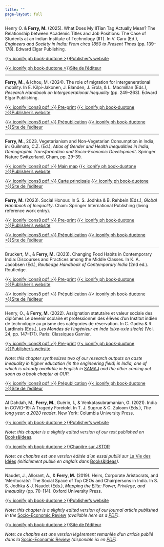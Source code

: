 ```yaml
---
title: ""
page-layout: full
---
```


Henry O. & **Ferry, M.** (2025). What Does My IITian Tag Actually Mean? The Relationship between Academic Titles and Job Positions: The Case of Students at an Indian Institute of Technology (IIT). In V. Caru (Ed.), *Engineers and Society in India: From circa 1850 to Present Times* (pp. 139–178). Edward Elgar Publishing. 

::: {.content-visible when-profile="english"}
[{{< iconify ph book-duotone >}}Publisher's website](https://doi.org/10.1093/9780198935940.003.0006)
:::

::: {.content-visible when-profile="french"}
[{{< iconify ph book-duotone >}}Site de l'éditeur](https://doi.org/10.1093/9780198935940.003.0006)
:::

------------------------------------------------------------------------


**Ferry, M.**, & Ichou, M. (2024). The role of migration for intergenerational mobility. In E. Kilpi-Jakonen, J. Blanden, J. Erola, & L. Macmillan (Eds.), *Research Handbook on Intergenerational Inequality* (pp. 249–263). Edward Elgar Publishing. 

::: {.content-visible when-profile="english"}
[{{< iconify icons8 pdf >}} Pre-print](chapters/ferry-ichou-2024/Ferry_Ichou_2024_ChapterIntergMobilityMigration.pdf) [{{< iconify ph book-duotone >}}Publisher's website](https://doi.org/10.4337/9781800888265.00027)
:::

::: {.content-visible when-profile="french"}
[{{< iconify icons8 pdf >}} Prépublication](chapters/ferry-ichou-2024/Ferry_Ichou_2024_ChapterIntergMobilityMigration.pdf) [{{< iconify ph book-duotone >}}Site de l'éditeur](https://doi.org/10.4337/9781800888265.00027)
:::

------------------------------------------------------------------------

**Ferry, M.**, 2023. Vegetarianism and Non-Vegetarian Consumption in India, in: Guilmoto, C.Z. (Ed.), *Atlas of Gender and Health Inequalities in India, Demographic Transformation and Socio-Economic Development*. Springer Nature Switzerland, Cham, pp. 29–39.

::: {.content-visible when-profile="english"}
[{{< iconify icons8 pdf >}} Main map](chapters/ferry-map-veg-2023/VegetarianismMap.png) [{{< iconify ph book-duotone >}}Publisher's website](https://doi.org/10.1007/978-3-031-47847-5_3)
:::

::: {.content-visible when-profile="french"}
[{{< iconify icons8 pdf >}} Carte principale](chapters/ferry-map-veg-2023/VegetarianismMap.png) [{{< iconify ph book-duotone >}}Site de l'éditeur](https://doi.org/10.1007/978-3-031-47847-5_3)
:::

------------------------------------------------------------------------

**Ferry, M.** (2023). Social Honour. In S. S. Jodhka & B. Rehbein (Eds.), *Global Handbook of Inequality*. Cham: Springer International Publishing (living reference work entry).

::: {.content-visible when-profile="english"}
[{{< iconify icons8 pdf >}} Pre-print](chapters/ferry-2023/Preprint-ferry-2023.pdf) [{{< iconify ph book-duotone >}}Publisher's website](https://doi.org/10.1007/978-3-030-97417-6_20-1)
:::

::: {.content-visible when-profile="french"}
[{{< iconify icons8 pdf >}} Prépublication](chapters/ferry-2023/Preprint-ferry-2023.pdf) [{{< iconify ph book-duotone >}}Site de l'éditeur](https://doi.org/10.1007/978-3-030-97417-6_20-1)
:::

------------------------------------------------------------------------

Bruckert, M., & **Ferry, M.** (2023). Changing Food Habits in Contemporary India: Discourses and Practices among the Middle Classes. In K. A. Jacobsen (Ed.), *Routledge Handbook of Contemporary India* (2nd ed.). Routledge.

::: {.content-visible when-profile="english"}
[{{< iconify icons8 pdf >}} Pre-print](chapters/bruckert-ferry-2023/Bruckert_Ferry_2023.pdf) [{{< iconify ph book-duotone >}}Publisher's website](https://www.taylorfrancis.com/chapters/edit/10.4324/9781003278436-42/changing-food-habits-contemporary-india-micha%C3%ABl-bruckert-mathieu-ferry)
:::

::: {.content-visible when-profile="french"}
[{{< iconify icons8 pdf >}} Prépublication](chapters/bruckert-ferry-2023/Bruckert_Ferry_2023.pdf) [{{< iconify ph book-duotone >}}Site de l'éditeur](https://www.taylorfrancis.com/chapters/edit/10.4324/9781003278436-42/changing-food-habits-contemporary-india-micha%C3%ABl-bruckert-mathieu-ferry)
:::

------------------------------------------------------------------------

Henry, O., & **Ferry, M.** (2022). Assignation statutaire et valeur sociale des diplômes Le devenir scolaire et professionnel des élèves ­d'un Institut indien de technologie au prisme des catégories de réservation. In C. Gadéa & R. Lardinois (Eds.), *Les Mondes de l'ingénieur en Inde (xixe-xxie siècle)* (Vol. 24, pp. 147--171). Paris: Classiques Garnier.

::: {.content-visible when-profile="english"}
[{{< iconify icons8 pdf >}} Pre-print](https://hal.science/hal-03922691/document) [{{< iconify ph book-duotone >}}Publisher's website](https://classiques-garnier.com/les-mondes-de-l-ingenieur-en-inde-xixe-xxie-siecle-assignation-statutaire-et-valeur-sociale-des-diplomes.html)

*Note: this chapter synthesizes two of our research outputs on caste inequality in higher education (in the engineering field) in India, one of which is already available in English in* [SAMAJ](https://doi.org/10.4000/samaj.4291) *and the other coming out soon as a book chapter at OUP.*
:::

::: {.content-visible when-profile="french"}
[{{< iconify icons8 pdf >}} Prépublication](https://hal.science/hal-03922691/document) [{{< iconify ph book-duotone >}}Site de l'éditeur](https://classiques-garnier.com/les-mondes-de-l-ingenieur-en-inde-xixe-xxie-siecle-assignation-statutaire-et-valeur-sociale-des-diplomes.html)
:::

------------------------------------------------------------------------

Al Dahdah, M., **Ferry, M.**, Guérin, I., & Venkatasubramanian, G. (2021). India in COVID-19: A Tragedy Foretold. In T. J. Sugrue & C. Zaloom (Eds.), *The long year: a 2020 reader*. New York: Columbia University Press.

::: {.content-visible when-profile="english"}
[{{< iconify ph book-duotone >}}Publisher's website](https://www.jstor.org/stable/10.7312/sugr20452?turn_away=true)

*Note: this chapter is a slightly edited version of our text published on* [Books&Ideas](https://laviedesidees.fr/The-Covid-19-Crisis-in-India)*.*
:::

::: {.content-visible when-profile="french"}
[{{< iconify ph book-duotone >}}Chapitre sur JSTOR](https://www.jstor.org/stable/10.7312/sugr20452?turn_away=true)

*Note: ce chapitre est une version éditée d'un essai publié sur* [La Vie des Idées](https://laviedesidees.fr/L-Inde-face-a-la-crise-du-Covid-19) *(initialement publié en anglais dans* [Books&Ideas](https://laviedesidees.fr/The-Covid-19-Crisis-in-India)*)*.
:::

------------------------------------------------------------------------

Naudet, J., Allorant, A., & **Ferry, M.** (2019). Heirs, Corporate Aristocrats, and 'Meritocrats': The Social Space of Top CEOs and Chairpersons in India. In S. S. Jodhka & J. Naudet (Eds.), *Mapping the Elite: Power, Privilege, and Inequality* (pp. 70--114). Oxford University Press.

::: {.content-visible when-profile="english"}
[{{< iconify ph book-duotone >}}Publisher's website](https://doi.org/10.1093/oso/9780199491070.003.0003)

*Note: this chapter is a slightly edited version of our journal article published in the* [Socio-Economic Review](https://doi.org/10.1093/ser/mwx035) *(available here as a [PDF](articles/naudet-allorant-ferry-2018/ser.pdf)).*
:::

::: {.content-visible when-profile="french"}
[{{< iconify ph book-duotone >}}Site de l'éditeur](https://doi.org/10.1093/oso/9780199491070.003.0003)

*Note: ce chapitre est une version légèrement remaniée d'un article publié dans la* [Socio-Economic Review](https://doi.org/10.1093/ser/mwx035) *(disponible ici en [PDF](articles/naudet-allorant-ferry-2018/ser.pdf)).*
:::
